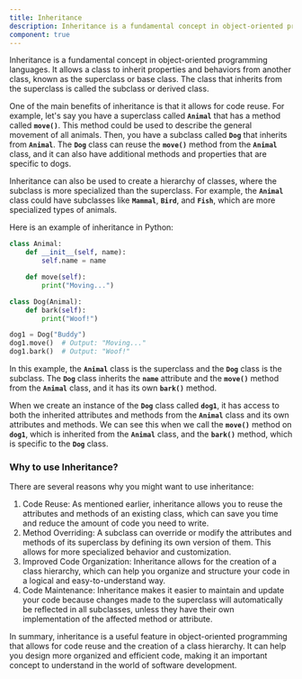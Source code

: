```yaml
---
title: Inheritance
description: Inheritance is a fundamental concept in object-oriented programming languages. It allows a class to inherit properties and behaviors from another class, known as the superclass or base class. The class that inherits from the superclass is called the subclass or derived class.
component: true
---
```


Inheritance is a fundamental concept in object-oriented programming languages. It allows a class to inherit properties and behaviors from another class, known as the superclass or base class. The class that inherits from the superclass is called the subclass or derived class.

One of the main benefits of inheritance is that it allows for code reuse. For example, let's say you have a superclass called **`Animal`** that has a method called **`move()`**. This method could be used to describe the general movement of all animals. Then, you have a subclass called **`Dog`** that inherits from **`Animal`**. The **`Dog`** class can reuse the **`move()`** method from the **`Animal`** class, and it can also have additional methods and properties that are specific to dogs.

Inheritance can also be used to create a hierarchy of classes, where the subclass is more specialized than the superclass. For example, the **`Animal`** class could have subclasses like **`Mammal`**, **`Bird`**, and **`Fish`**, which are more specialized types of animals.

Here is an example of inheritance in Python:

```python
class Animal:
    def __init__(self, name):
        self.name = name

    def move(self):
        print("Moving...")

class Dog(Animal):
    def bark(self):
        print("Woof!")

dog1 = Dog("Buddy")
dog1.move()  # Output: "Moving..."
dog1.bark()  # Output: "Woof!"
```

In this example, the **`Animal`** class is the superclass and the **`Dog`** class is the subclass. The **`Dog`** class inherits the **`name`** attribute and the **`move()`** method from the **`Animal`** class, and it has its own **`bark()`** method.

When we create an instance of the **`Dog`** class called **`dog1`**, it has access to both the inherited attributes and methods from the **`Animal`** class and its own attributes and methods. We can see this when we call the **`move()`** method on **`dog1`**, which is inherited from the **`Animal`** class, and the **`bark()`** method, which is specific to the **`Dog`** class.

### Why to use Inheritance?

There are several reasons why you might want to use inheritance:

1. Code Reuse: As mentioned earlier, inheritance allows you to reuse the attributes and methods of an existing class, which can save you time and reduce the amount of code you need to write.
2. Method Overriding: A subclass can override or modify the attributes and methods of its superclass by defining its own version of them. This allows for more specialized behavior and customization.
3. Improved Code Organization: Inheritance allows for the creation of a class hierarchy, which can help you organize and structure your code in a logical and easy-to-understand way.
4. Code Maintenance: Inheritance makes it easier to maintain and update your code because changes made to the superclass will automatically be reflected in all subclasses, unless they have their own implementation of the affected method or attribute.

In summary, inheritance is a useful feature in object-oriented programming that allows for code reuse and the creation of a class hierarchy. It can help you design more organized and efficient code, making it an important concept to understand in the world of software development.
